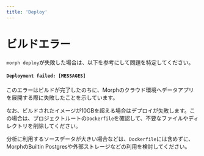 ```yaml
---
title: 'Deploy'
---
```


# ビルドエラー

`morph deploy`が失敗した場合は、以下を参考にして問題を特定してください。

#### `Deployment failed: [MESSAGES]`

このエラーはビルドが完了したのちに、Morphのクラウド環境へデータアプリを展開する際に失敗したことを示しています。

なお、ビルドされたイメージが10GBを超える場合はデプロイが失敗します。この場合は、プロジェクトルートの`Dockerfile`を確認して、不要なファイルやディレクトリを削除してください。

分析に利用するソースデータが大きい場合などは、`Dockerfile`には含めずに、MorphのBuiltin Postgresや外部ストレージなどの利用を検討してください。